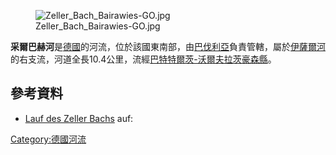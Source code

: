 {{Onesource|time=2020-12-19T08:13:55+00:00}}
{{Coord|47|50|49.05|N|11|31|14.27|E|display=title}}
[[Image:Zeller_Bach_Bairawies-GO.jpg|right]]

'''采爾巴赫河'''是[[德國|德國]]的河流，位於該國東南部，由[[巴伐利亞|巴伐利亞]]負責管轄，屬於[[伊薩爾河|伊薩爾河]]的右支流，河道全長10.4公里，流經[[巴特特爾茨-沃爾夫拉茨豪森縣|巴特特爾茨-沃爾夫拉茨豪森縣]]。

==參考資料==
* [http://geoportal.bayern.de/bayernatlas/?X=5300681.12&Y=4466796.06&zoom=9&lang=de&topic=ba&bgLayer=tk&catalogNodes=122 Lauf des Zeller Bachs] auf: {{GeoQuelle|DE-BY|BV|ref=nein}}

{{Germany-geo-stub}}
[[Category:德國河流|Category:德國河流]]